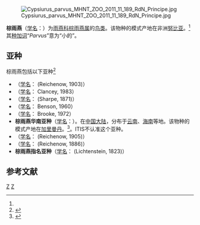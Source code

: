 {{Speciesbox
| genus = Cypsiurus
| species = parvus
| image = African_Palm_Swift_in_flight.jpg
| status = LC | status_system = IUCN3.1
| status_ref = <ref name=iucn>{{IUCN2010|version=2010.3| assessors = [[國際鳥盟|國際鳥盟]] | year = 2009 | id = 142793 | title = Cypsiurus parvus |downloaded = 2010-11-9}}</ref>
| authority = (Lichtenstein, 1823)<ref name='id2271'>{{cite web| url =http://www.bioinfo.cn/db05/BjdwSpecies.php?action=view&id=2271| title =棕雨燕| work =《中国动物物种编目数据库》| publisher =中国科学院微生物研究所| author =中国科学院动物研究所| accessdate =2009-04-04| deadurl =yes| archiveurl =https://web.archive.org/web/20131203122335/http://www.bioinfo.cn/db05/BjdwSpecies.php?action=view| archivedate =2013-12-03}}</ref>
}}
[[File:Cypsiurus_parvus_MHNT_ZOO_2011_11_189_RdN_Principe.jpg|thumb]]

'''棕雨燕'''（[[学名|学名]]：{{lang|la|''Cypsiurus parvus''}}）为[[雨燕科|雨燕科]][[棕雨燕属|棕雨燕属]]的[[鸟类|鸟类]]。该物种的模式产地在非洲[[努比亚|努比亚]]。<ref name='id2271'/>其[[种加词|种加词]]“''Parvus''”意为“小的”。

==亚种==
棕雨燕包括以下亚种<ref  name=ITIS>{{ITIS|id=Cypsiurus  parvus|taxon=555001|accessdate=2010-11-9}}</ref>
*（[[学名|学名]]：{{lang|la|''Cypsiurus parvus brachypterus''}} (Reichenow, 1903)）
*（[[学名|学名]]：{{lang|la|''Cypsiurus parvus celer''}} Clancey, 1983）
*（[[学名|学名]]：{{lang|la|''Cypsiurus parvus gracilis''}} (Sharpe, 1871)）
*（[[学名|学名]]：{{lang|la|''Cypsiurus parvus griveaudi''}} Benson, 1960）
*（[[学名|学名]]：{{lang|la|''Cypsiurus parvus hyphaenes''}} Brooke, 1972）
*'''棕雨燕华南亚种'''（[[学名|学名]]：{{lang|la|''Cypsiurus parvus infumatus''}}）。在[[中国大陆|中国大陆]]，分布于[[云南|云南]]、[[海南|海南]]等地。该物种的模式产地在[[加里曼丹|加里曼丹]]。<ref name='id2272'>{{cite web| url =http://www.bioinfo.cn/db05/BjdwSpecies.php?action=view&id=2272| title =棕雨燕华南亚种| work =《中国动物物种编目数据库》| publisher =中国科学院微生物研究所| author =中国科学院动物研究所| accessdate =2009-04-04| deadurl =yes| archiveurl =https://web.archive.org/web/20160305080839/http://www.bioinfo.cn/db05/BjdwSpecies.php?action=view&id=2272| archivedate =2016-03-05}}</ref>。ITIS不认准这个亚种。
*（[[学名|学名]]：{{lang|la|''Cypsiurus parvus laemostigma''}} (Reichenow, 1905)）
*（[[学名|学名]]：{{lang|la|''Cypsiurus parvus myochrous''}} (Reichenow, 1886)）
*'''棕雨燕指名亚种'''（[[学名|学名]]：{{lang|la|''Cypsiurus parvus parvus''}} (Lichtenstein, 1823)）

== 参考文献 ==
{{reflist}}
{{commons|Cypsiurus  parvus}}
{{Taxonbar|from=Q772286}}

[[Category:棕雨燕属|Z]]
[[Category:1823年描述的鸟类|Z]]